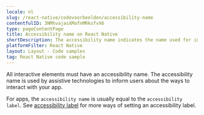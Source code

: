 ```yaml
---
locale: nl
slug: /react-native/codevoorbeelden/accessibility-name
contentfulID: 3NMhvajasXMofnMRksfvX6
type: pageContentPage
title: Accessibility name on React Native
shortDescription: The accessibility name indicates the name used for interface elements by assistive technologies.
platformFilter: React Native
layout: Layout - Code samples
tag: React Native code sample
---
```


All interactive elements must have an accessibility name. The accessibility name is used by assistive technologies to inform users about the ways to interact with your app.

For apps, the `accessibility name` is usually equal to the `accessibility label`. See [accessibility label](https://github.com/appt-org/accessibility-code-examples/blob/main/accessibility-label.md) for more ways of setting an accessibility label.

<CodeSample id="accessibility-name" locale="nl" platform="react native"/>